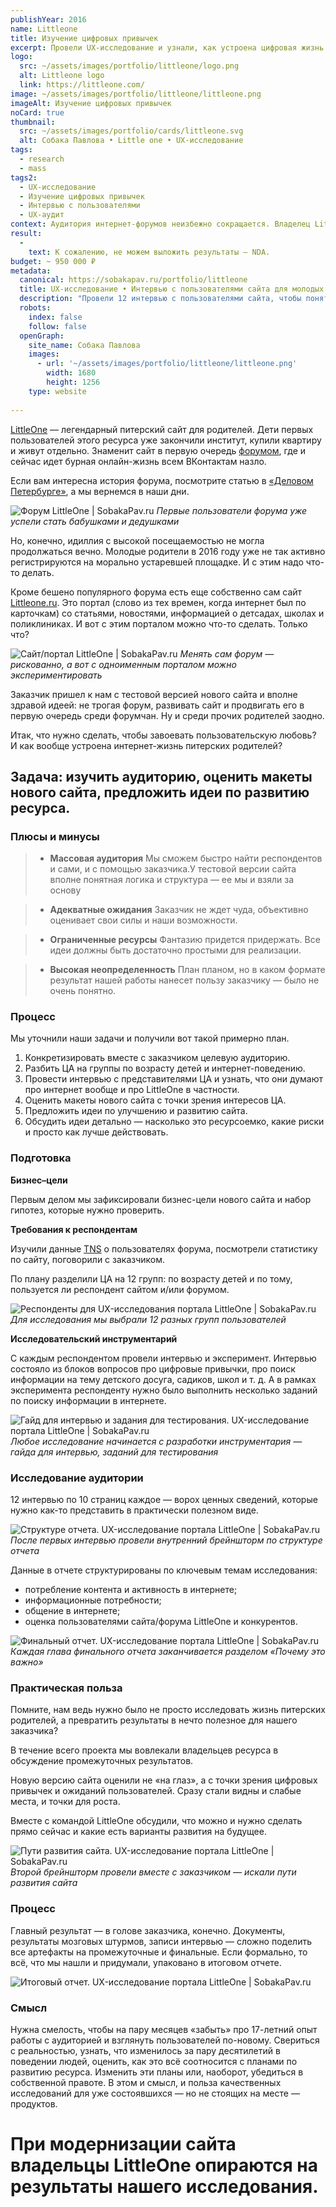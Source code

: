 ```yaml
---
publishYear: 2016
name: Littleone
title: Изучение цифровых привычек
excerpt: Провели UX-исследование и узнали, как устроена цифровая жизнь молодых петербургских родителей.
logo:
  src: ~/assets/images/portfolio/littleone/logo.png
  alt: Littleone logo
  link: https://littleone.com/
image: ~/assets/images/portfolio/littleone/littleone.png
imageAlt: Изучение цифровых привычек
noCard: true
thumbnail:
  src: ~/assets/images/portfolio/cards/littleone.svg
  alt: Собака Павлова • Little one • UX-исследование
tags:
  - research
  - mass
tags2:
  - UX-исследование
  - Изучение цифровых привычек
  - Интервью с пользователями
  - UX-аудит
context: Аудитория интернет-форумов неизбежно сокращается. Владелец LittleOne решил с этой действительностью не бороться, а адаптироваться. Для начала — понять, как изменилось поведение целевой аудитории за последние 17 лет.
result:
  -
    text: К сожалению, не можем выложить результаты — NDA.
budget: ~ 950 000 ₽
metadata:
  canonical: https://sobakapav.ru/portfolio/littleone
  title: UX-исследование • Интервью с пользователями сайта для молодых родителей (кейс)
  description: "Провели 12 интервью с пользователями сайта, чтобы понять, как устроена цифровая жизнь молодых петербургских родителей, а потом сделали UX-аудит нового дизайна. "
  robots:
    index: false
    follow: false
  openGraph:
    site_name: Собака Павлова
    images:
      - url: '~/assets/images/portfolio/littleone/littleone.png'
        width: 1680
        height: 1256
    type: website
  
---
```


[LittleOne](https://littleone.com/) — легендарный питерский сайт для родителей. Дети первых пользователей этого ресурса уже закончили институт, купили квартиру и живут отдельно. Знаменит сайт в первую очередь [форумом](http://forum.littleone.ru/), где и сейчас идет бурная онлайн-жизнь всем ВКонтактам назло.

Если вам интересна история форума, посмотрите статью в [«Деловом Петербурге»](https://www.dp.ru/a/2012/10/12/Malenkaja_da_udalenkaja/), а мы вернемся в наши дни.

![Форум LittleOne | SobakaPav.ru](~/assets/images/portfolio/littleone/1.png)
_Первые пользователи форума уже успели стать бабушками и дедушками_

Но, конечно, идиллия с высокой посещаемостью не могла продолжаться вечно. Молодые родители в 2016 году уже не так активно регистрируются на морально устаревшей площадке. И с этим надо что-то делать.

Кроме бешено популярного форума есть еще собственно сам сайт [Littleone.ru](https://littleone.com/). Это портал (слово из тех времен, когда интернет был по карточкам) со статьями, новостями, информацией о детсадах, школах и поликлиниках. И вот с этим порталом можно что-то сделать. Только что?

![Сайт/портал LittleOne | SobakaPav.ru](~/assets/images/portfolio/littleone/2.png)
_Менять сам форум — рискованно, а вот с одноименным порталом можно экспериментировать_

Заказчик пришел к нам с тестовой версией нового сайта и вполне здравой идеей: не трогая форум, развивать сайт и продвигать его в первую очередь среди форумчан. Ну и среди прочих родителей заодно.

Итак, что нужно сделать, чтобы завоевать пользовательскую любовь? И как вообще устроена интернет-жизнь питерских родителей?

## Задача: изучить аудиторию, оценить макеты нового сайта, предложить идеи по развитию ресурса.

### Плюсы и минусы

>+ **Массовая аудитория**
>Мы сможем быстро найти респондентов и сами, и с помощью заказчика.У тестовой версии сайта вполне понятная логика и структура — ее мы и взяли за основу

>+ **Адекватные ожидания**
>Заказчик не ждет чуда, объективно оценивает свои силы и наши возможности.

>- **Ограниченные ресурсы**
>Фантазию придется придержать. Все идеи должны быть достаточно простыми для реализации.

>- **Высокая неопределенность**
>План планом, но в каком формате результат нашей работы нанесет пользу заказчику — было не очень понятно.

### Процесс

Мы уточнили наши задачи и получили вот такой примерно план.

1. Конкретизировать вместе с заказчиком целевую аудиторию.
2. Разбить ЦА на группы по возрасту детей и интернет-поведению.
3. Провести интервью с представителями ЦА и узнать, что они думают про интернет вообще и про LittleOne в частности.
4. Оценить макеты нового сайта с точки зрения интересов ЦА.
5. Предложить идеи по улучшению и развитию сайта.
6. Обсудить идеи детально — насколько это ресурсоемко, какие риски и просто как лучше действовать.

### Подготовка

**Бизнес–цели**

Первым делом мы зафиксировали бизнес-цели нового сайта и набор гипотез, которые нужно проверить.

**Требования к респондентам**

Изучили данные [TNS](https://docs.microsoft.com/ru-ru/sql/relational-databases/replication/non-sql/glossary-of-terms-for-oracle-publishing?view=sql-server-2017&viewFallbackFrom=sql-server-2017%3F) о пользователях форума, посмотрели статистику по сайту, поговорили с заказчиком.

По плану разделили ЦА на 12 групп: по возрасту детей и по тому, пользуется ли респондент сайтом и/или форумом.

![Респонденты для UX-исследования портала LittleOne | SobakaPav.ru](~/assets/images/portfolio/littleone/3.png)
_Для исследования мы выбрали 12 разных групп пользователей_

**Исследовательский инструментарий**

С каждым респондентом провели интервью и эксперимент. Интервью состояло из блоков вопросов про цифровые привычки, про поиск информации на тему детского досуга, садиков, школ и т. д. А в рамках эксперимента респонденту нужно было выполнить несколько заданий по поиску информации в интернете.

![Гайд для интервью и задания для тестирования. UX-исследование портала LittleOne | SobakaPav.ru](~/assets/images/portfolio/littleone/4.png)
_Любое исследование начинается с разработки инструментария — гайда для интервью, заданий для тестирования_

### Исследование аудитории

12 интервью по 10 страниц каждое — ворох ценных сведений, которые нужно как-то представить в практически полезном виде.

![Структуре отчета. UX-исследование портала LittleOne | SobakaPav.ru](~/assets/images/portfolio/littleone/5.png)
_После первых интервью провели внутренний брейншторм по структуре отчета_

Данные в отчете структурированы по ключевым темам исследования:

- потребление контента и активность в интернете;
- информационные потребности;
- общение в интернете;
- оценка пользователями сайта/форума LittleOne и конкурентов.

![Финальный отчет. UX-исследование портала LittleOne | SobakaPav.ru](~/assets/images/portfolio/littleone/6.png)
_Каждая глава финального отчета заканчивается разделом «Почему это важно»_

### Практическая польза

Помните, нам ведь нужно было не просто исследовать жизнь питерских родителей, а превратить результаты в нечто полезное для нашего заказчика?

В течение всего проекта мы вовлекали владельцев ресурса в обсуждение промежуточных результатов.

Новую версию сайта оценили не «на глаз», а с точки зрения цифровых привычек и ожиданий пользователей. Сразу стали видны и слабые места, и точки для роста.

Вместе с командой LittleOne обсудили, что можно и нужно сделать прямо сейчас и какие есть варианты развития на будущее.

![Пути развития сайта. UX-исследование портала LittleOne | SobakaPav.ru](~/assets/images/portfolio/littleone/7.png)
_Второй брейншторм провели вместе с заказчиком — искали пути развития сайта_

### Процесс

Главный результат — в голове заказчика, конечно. Документы, результаты мозговых штурмов, записи интервью — сложно поделить все артефакты на промежуточные и финальные. Если формально, то всё, что мы нашли и придумали, упаковано в итоговом отчете.

![Итоговый отчет. UX-исследование портала LittleOne | SobakaPav.ru](~/assets/images/portfolio/littleone/8.png)

### Смысл

Нужна смелость, чтобы на пару месяцев «забыть» про 17-летний опыт работы с аудиторией и взглянуть пользователей по-новому. Свериться с реальностью, узнать, что изменилось за пару десятилетий в поведении людей, оценить, как это всё соотносится с планами по развитию ресурса. Изменить эти планы или, наоборот, убедиться в собственной правоте. В этом и смысл, и польза качественных исследований для уже состоявшихся — но не стоящих на месте — продуктов.

# При модернизации сайта владельцы LittleOne опираются на результаты нашего исследования.
